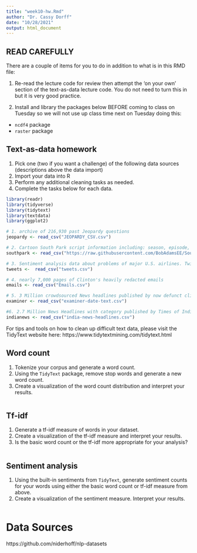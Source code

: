 ```yaml
---
title: "week10-hw.Rmd"
author: "Dr. Cassy Dorff"
date: "10/28/2021"
output: html_document
---
```

## READ CAREFULLY

There are a couple of items for you to do in addition to what is in this RMD file:

1. Re-read the lecture code for review then attempt the 'on your own' section of the text-as-data lecture code. You do not need to turn this in but it is very good practice. 

2. Install and library the packages below BEFORE coming to class on Tuesday so we will not use up class time next on Tuesday doing this:

- `ncdf4` package
- `raster` package

## Text-as-data homework

1. Pick one (two if you want a challenge) of the following data sources (descriptions above the data import)
2. Import your data into R
3. Perform any additional cleaning tasks as needed.
4. Complete the tasks below for each data.

```r
library(readr)
library(tidyverse)
library(tidytext)
library(textdata)
library(ggplot2)

# 1. archive of 216,930 past Jeopardy questions
jeopardy <- read_csv("JEOPARDY_CSV.csv")

# 2. Cartoon South Park script information including: season, episode, character, & line.
southpark <- read_csv("https://raw.githubusercontent.com/BobAdamsEE/SouthParkData/master/All-seasons.csv")

# 3. Sentiment analysis data about problems of major U.S. airlines. Twitter data was scraped from February of 2015 and contributors were asked to first classify positive, negative, and neutral tweets, followed by categorizing negative reasons (such as "late flight" or "rude service")
tweets <-  read_csv("tweets.csv")

# 4. nearly 7,000 pages of Clinton's heavily redacted emails 
emails <- read_csv("Emails.csv")

# 5. 3 Million crowdsourced News headlines published by now defunct clickbait website The Examiner from 2010 to 2015.
examiner <- read_csv("examiner-date-text.csv")

#6. 2.7 Million News Headlines with category published by Times of India from 2001 to 2017. 
indianews <- read_csv("india-news-headlines.csv")

```

For tips and tools on how to clean up difficult text data, please visit the TidyText website here: https://www.tidytextmining.com/tidytext.html

 
## Word count

1. Tokenize your corpus and generate a word count.
2. Using the `TidyText` package, remove stop words and generate a new word count.
3. Create a visualization of the word count distribution and interpret your results.

```r


```

## Tf-idf

1. Generate a tf-idf measure of words in your dataset.
2. Create a visualization of the tf-idf measure and interpret your results.
3. Is the basic word count or the tf-idf more appropriate for your analysis?

```r

```

## Sentiment analysis

1. Using the built-in sentiments from `TidyText`, generate sentiment counts for your words using either the basic word count or tf-idf measure from above.
2. Create a visualization of the sentiment measure. Interpret your results.

```r

```




# Data Sources
https://github.com/niderhoff/nlp-datasets



